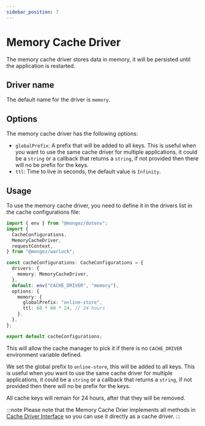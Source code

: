 ```yaml
---
sidebar_position: 7
---
```


# Memory Cache Driver

The memory cache driver stores data in memory, it will be persisted until the application is restarted.

## Driver name

The default name for the driver is `memory`.

## Options

The memory cache driver has the following options:

- `globalPrefix`: A prefix that will be added to all keys. This is useful when you want to use the same cache driver for multiple applications, it could be a `string` or a callback that returns a `string`, if not provided then there will no be prefix for the keys.
- `ttl`: Time to live in seconds, the default value is `Infinity`.

## Usage

To use the memory cache driver, you need to define it in the drivers list in the cache configurations file:

```ts title="src/config/cache.ts"
import { env } from "@mongez/dotenv";
import {
  CacheConfigurations,
  MemoryCacheDriver,
  requestContext,
} from "@mongez/warlock";

const cacheConfigurations: CacheConfigurations = {
  drivers: {
    memory: MemoryCacheDriver,
  },
  default: env("CACHE_DRIVER", "memory"),
  options: {
    memory: {
      globalPrefix: "online-store",
      ttl: 60 * 60 * 24, // 24 hours
    },
  },
};

export default cacheConfigurations;
```

This will allow the cache manager to pick it if there is no `CACHE_DRIVER` environment variable defined.

We set the global prefix to `online-store`, this will be added to all keys. This is useful when you want to use the same cache driver for multiple applications, it could be a `string` or a callback that returns a `string`, if not provided then there will no be prefix for the keys.

All cache keys will remain for 24 hours, after that they will be removed.

:::note
Please note that the Memory Cache Drier implements all methods in [Cache Driver Interface](./cache-driver-interface) so you can use it directly as a cache driver.
:::
